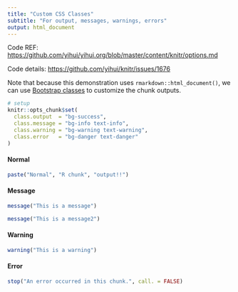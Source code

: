 ```yaml
---
title: "Custom CSS Classes"
subtitle: "For output, messages, warnings, errors"
output: html_document
---
```


Code REF:  <https://github.com/yihui/yihui.org/blob/master/content/knitr/options.md>

Code details:  <https://github.com/yihui/knitr/issues/1676>

Note that because this demonstration uses `rmarkdown::html_document()`, we can use [Bootstrap classes](https://getbootstrap.com/docs/3.3/css/#helper-classes-backgrounds) to customize the chunk outputs.

```r
# setup
knitr::opts_chunk$set(
  class.output  = "bg-success",
  class.message = "bg-info text-info",
  class.warning = "bg-warning text-warning",
  class.error   = "bg-danger text-danger"
)
```

#### Normal

```r
paste("Normal", "R chunk", "output!!")
```

#### Message 

```r
message("This is a message")
```

```r
message("This is a message2")
```

#### Warning

```r
warning("This is a warning")
```

#### Error

```r
stop("An error occurred in this chunk.", call. = FALSE)
```
